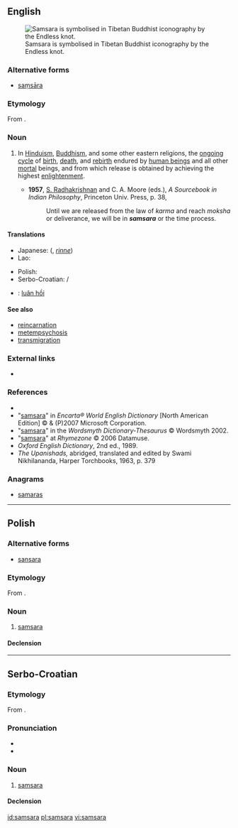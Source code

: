 ==English==
[[File:EndlessKnot03d.png|thumb|right|Samsara is symbolised in Tibetan Buddhist iconography by the Endless knot.]]

===Alternative forms===
* [[saṃsāra]]

===Etymology===
From {{etyl|sa|en}} {{term|संसार|sc=Deva|tr=saṃ-sāra|lang=sa}}.

===Noun===
{{en-noun|-}}

# {{context|philosophy|religion|lang=en}} In [[Hinduism]], [[Buddhism]], and some other eastern religions, the [[ongoing]] [[cycle]] of [[birth]], [[death]], and [[rebirth]] endured by [[human being]]s and all other [[mortal]] beings, and from which release is obtained by achieving the highest [[enlightenment]].
#* '''1957''', [[w:Sarvepalli_Radhakrishnan|S. Radhakrishnan]] and C. A. Moore (eds.), ''A Sourcebook in Indian Philosophy'', Princeton Univ. Press, p. 38,
#*: Until we are released from the law of ''karma'' and reach ''moksha'' or deliverance, we will be in '''''samsara''''' or the time process.

====Translations====
{{trans-top|cycle of reincarnation}}
* Japanese: {{l|ja|輪廻}} ({{l|ja|りんね}}, ''[[rinne]]'')
* Lao: {{t-|lo|ສັງສາລະວັດ|tr=sangsaala-wat|sc=Laoo}}
{{trans-mid}}
* Polish: {{t+|pl|samsara|f}}
* Serbo-Croatian: {{t-|sh|samsara|f}} / {{t-|sh|самсара|f}}
{{trans-bottom}}

{{checktrans-top}}
* {{ttbc|vi}}: [[luân hồi]]
{{trans-mid}}
{{trans-bottom}}

====See also====
* [[reincarnation]]
* [[metempsychosis]]
* [[transmigration]]

===External links===
* {{pedialite}}

===References===
* {{R:Dictionary.com}}
* "[http://encarta.msn.com/dictionary_/samsara.html samsara]" in ''Encarta® World English Dictionary'' [North American Edition] © & (P)2007 Microsoft Corporation.
* "[http://www.wordsmyth.net/live/home.php?script=search&matchent=samsara&matchtype=exact samsara]" in the ''Wordsmyth Dictionary-Thesaurus'' © Wordsmyth 2002.
* "[http://www.rhymezone.com/r/rhyme.cgi?Word=samsara samsara]" at ''Rhymezone'' © 2006 Datamuse.
* ''Oxford English Dictionary'', 2nd ed., 1989.
* ''The Upanishads,'' abridged, translated and edited by Swami Nikhilananda, Harper Torchbooks, 1963, p. 379

===Anagrams===
* [[samaras#English|samaras]]

----

==Polish==

===Alternative forms===
* [[sansara]]

===Etymology===
From {{etyl|sa|pl}} {{term|संसार|sc=Deva|tr=saṃ-sāra|lang=sa}}.

===Noun===
{{head|pl|noun|g=f}}

# [[#English|samsara]]

====Declension====
{{pl-decl-noun-f|samsa|r}}

----

==Serbo-Croatian==

===Etymology===
From {{etyl|sa|sh}} {{term|sc=Deva|संसार|tr=saṃ-sāra|lang=sa}}.

===Pronunciation===
* {{IPA|/samsǎra/|lang=sh}}
* {{hyphenation|sam|sa|ra}}

===Noun===
{{sh-noun|g=f|head=samsàra|r|самсара|самса̀ра}}

# {{context|uncountable|lang=sh}} [[#English|samsara]]

====Declension====
{{sh-decl-noun-unc
|samsara
|samsare
|samsari
|samsaru
|samsaro
|samsari
|samsarom
}}

[[id:samsara]]
[[pl:samsara]]
[[vi:samsara]]